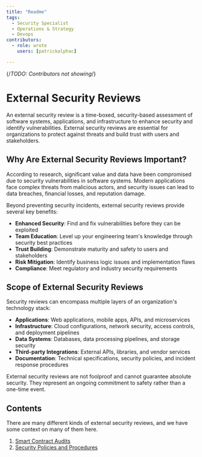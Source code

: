 ```yaml
---
title: "Readme"
tags:
  - Security Specialist
  - Operations & Strategy
  - Devops
contributors:
  - role: wrote
    users: [patrickalphac]

---
```

{/*TODO: Contributors not showing*/}

<TagProvider>
<TagFilter />

# External Security Reviews

<TagList tags={frontmatter.tags} />
<AttributionList contributors={frontmatter.contributors} />

An external security review is a time-boxed, security-based assessment of software systems, applications, and infrastructure to enhance security and identify vulnerabilities. External security reviews are essential for organizations to protect against threats and build trust with users and stakeholders.

## Why Are External Security Reviews Important?

According to research, significant value and data have been compromised due to security vulnerabilities in software systems. Modern applications face complex threats from malicious actors, and security issues can lead to data breaches, financial losses, and reputation damage.

Beyond preventing security incidents, external security reviews provide several key benefits:

- **Enhanced Security**: Find and fix vulnerabilities before they can be exploited
- **Team Education**: Level up your engineering team's knowledge through security best practices
- **Trust Building**: Demonstrate maturity and safety to users and stakeholders
- **Risk Mitigation**: Identify business logic issues and implementation flaws
- **Compliance**: Meet regulatory and industry security requirements

## Scope of External Security Reviews

Security reviews can encompass multiple layers of an organization's technology stack:

- **Applications**: Web applications, mobile apps, APIs, and microservices
- **Infrastructure**: Cloud configurations, network security, access controls, and deployment pipelines
- **Data Systems**: Databases, data processing pipelines, and storage security
- **Third-party Integrations**: External APIs, libraries, and vendor services
- **Documentation**: Technical specifications, security policies, and incident response procedures

External security reviews are not foolproof and cannot guarantee absolute security. They represent an ongoing commitment to safety rather than a one-time event.

## Contents

There are many different kinds of external security reviews, and we have some context on many of them here.

1. [Smart Contract Audits](/external-security-reviews/smart-contracts/README)
2. [Security Policies and Procedures](/external-security-reviews/security-policies-procedures)

</TagProvider>